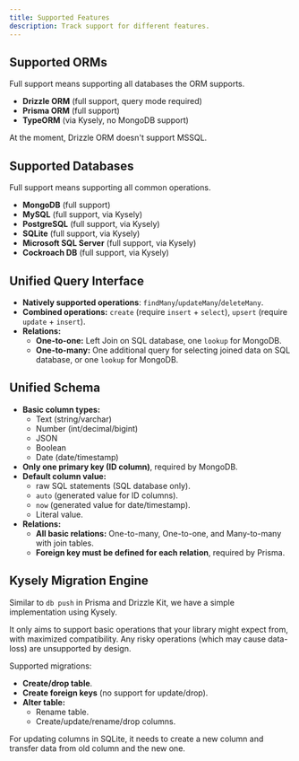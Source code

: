 ```yaml
---
title: Supported Features
description: Track support for different features.
---
```


## Supported ORMs

Full support means supporting all databases the ORM supports.

- **Drizzle ORM** (full support, query mode required)
- **Prisma ORM** (full support)
- **TypeORM** (via Kysely, no MongoDB support)

<Callout title="Note for Drizzle ORM">
  At the moment, Drizzle ORM doesn't support MSSQL.
</Callout>

## Supported Databases

Full support means supporting all common operations.

- **MongoDB** (full support)
- **MySQL** (full support, via Kysely)
- **PostgreSQL** (full support, via Kysely)
- **SQLite** (full support, via Kysely)
- **Microsoft SQL Server** (full support, via Kysely)
- **Cockroach DB** (full support, via Kysely)

## Unified Query Interface

- **Natively supported operations**: `findMany`/`updateMany`/`deleteMany`.
- **Combined operations:** `create` (require `insert` + `select`), `upsert` (require `update` + `insert`).
- **Relations:**
  - **One-to-one:** Left Join on SQL database, one `lookup` for MongoDB.
  - **One-to-many:** One additional query for selecting joined data on SQL database, or one `lookup` for MongoDB.

## Unified Schema

- **Basic column types:**
  - Text (string/varchar)
  - Number (int/decimal/bigint)
  - JSON
  - Boolean
  - Date (date/timestamp)
- **Only one primary key (ID column)**, required by MongoDB.
- **Default column value:**
  - raw SQL statements (SQL database only).
  - `auto` (generated value for ID columns).
  - `now` (generated value for date/timestamp).
  - Literal value.
- **Relations:**
  - **All basic relations:** One-to-many, One-to-one, and Many-to-many with join tables.
  - **Foreign key must be defined for each relation**, required by Prisma.

## Kysely Migration Engine

Similar to `db push` in Prisma and Drizzle Kit, we have a simple implementation using Kysely.

It only aims to support basic operations that your library might expect from, with maximized compatibility.
Any risky operations (which may cause data-loss) are unsupported by design.

Supported migrations:

- **Create/drop table**.
- **Create foreign keys** (no support for update/drop).
- **Alter table:**
  - Rename table.
  - Create/update/rename/drop columns.

<Callout title="Note for SQLite">
  For updating columns in SQLite, it needs to create a new column and transfer
  data from old column and the new one.
</Callout>
